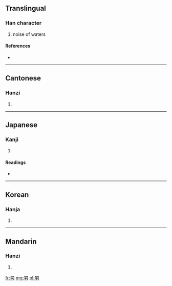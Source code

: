 ==Translingual==

===Han character===
{{Han char|rn=20|rad=勹|as=05|sn=7|four=2742<sub>0</sub>|canj=心一火十 (PMFJ), X心一火十 (XPMFJ)}}

# noise of waters

====References====
* {{Han ref|kx=0151.070|dkj=02515|dj=0340.130|hdz=10258.070|uh=5309|ud=21257|bh=CA71|bd=51825}}

----

==Cantonese==

===Hanzi===
{{yue-hanzi|jyut=|y=ping1}}

# {{defn|Cantonese|sort=勹05}}

----

==Japanese==

===Kanji===
{{ja-kanji|grade=|rs=勹05}}

# {{defn|Japanese|sort=勹05}}

====Readings====
* {{ja-readings|on=[[ひょう]] (hyō)|kun=}}

----

==Korean==

===Hanja===
{{ko-hanja|hangeul=평|rv=pyeong|mr=p'yŏng}}

# {{defn|Korean|sort=勹05}}

----

==Mandarin==

===Hanzi===
{{cmn-hanzi|pin=[[pēng]] ([[peng1]])|wg=p'eng<sup>1</sup>}}

# {{defn|Mandarin|sort=勹05}}

[[fr:匉]]
[[mg:匉]]
[[pl:匉]]